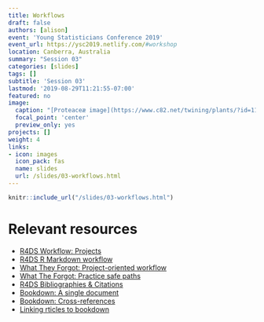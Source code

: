 ```yaml
---
title: Workflows
draft: false
authors: [alison]
event: 'Young Statisticians Conference 2019'
event_url: https://ysc2019.netlify.com/#workshop
location: Canberra, Australia
summary: "Session 03"
categories: [slides]
tags: []
subtitle: 'Session 03'
lastmod: '2019-08-29T11:21:55-07:00'
featured: no
image:
  caption: "[Proteaceæ image](https://www.c82.net/twining/plants/?id=118) by Nicholas Rougeux, CC-BY-SA"
  focal_point: 'center'
  preview_only: yes
projects: []
weight: 4
links:
- icon: images
  icon_pack: fas
  name: slides
  url: /slides/03-workflows.html
---
```



```r
knitr::include_url("/slides/03-workflows.html")
```

# Relevant resources

+ [R4DS Workflow: Projects](https://r4ds.had.co.nz/workflow-projects.html)
+ [R4DS R Markdown workflow](https://r4ds.had.co.nz/r-markdown-workflow.html)
+ [What They Forgot: Project-oriented workflow](https://whattheyforgot.org/project-oriented-workflow.html)
+ [What The Forgot: Practice safe paths](https://whattheyforgot.org/safe-paths.html)
+ [R4DS Bibliographies & Citations](https://r4ds.had.co.nz/r-markdown.html#bibliographies-and-citations)
+ [Bookdown: A single document](https://bookdown.org/yihui/bookdown/a-single-document.html)
+ [Bookdown: Cross-references](https://bookdown.org/yihui/bookdown/cross-references.html)
+ [Linking rticles to bookdown](https://bookdown.org/yihui/rmarkdown/rticles-bookdown.html)

